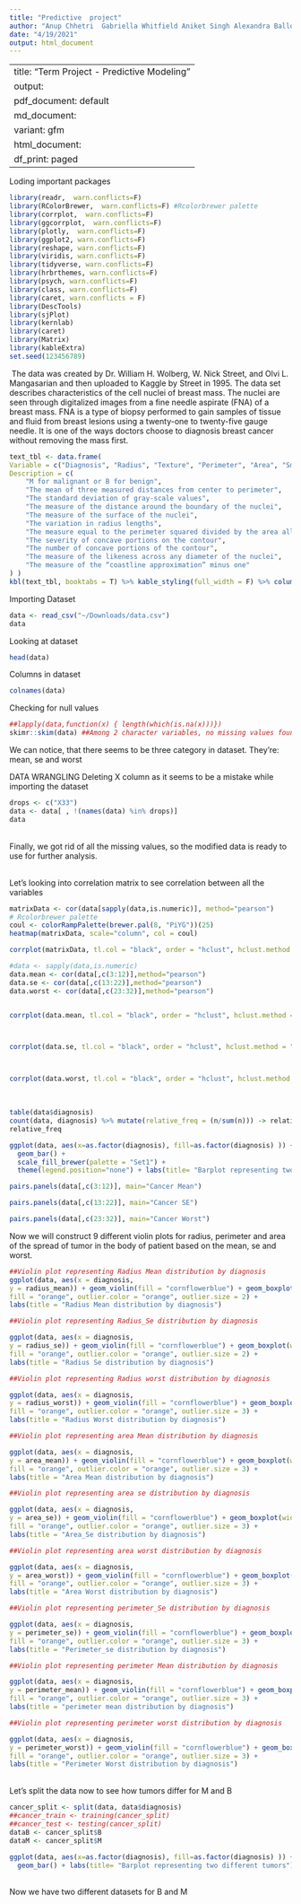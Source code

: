 ```yaml
---
title: "Predictive  project"
author: "Anup Chhetri  Gabriella Whitfield Aniket Singh Alexandra Ballow"
date: "4/19/2021"
output: html_document
---
```

---
title: "Term Project - Predictive Modeling"
output:
  pdf_document: default
  md_document:
    variant: gfm
  html_document:
    df_print: paged
---
Loding important packages 
```r
library(readr,  warn.conflicts=F)
library(RColorBrewer,  warn.conflicts=F) #Rcolorbrewer palette
library(corrplot,  warn.conflicts=F)
library(ggcorrplot,  warn.conflicts=F)
library(plotly,  warn.conflicts=F)
library(ggplot2, warn.conflicts=F)
library(reshape, warn.conflicts=F)
library(viridis, warn.conflicts=F)
library(tidyverse, warn.conflicts=F)
library(hrbrthemes, warn.conflicts=F)
library(psych, warn.conflicts=F)
library(class, warn.conflicts=F)
library(caret, warn.conflicts = F)
library(DescTools)
library(sjPlot)
library(kernlab)
library(caret)
library(Matrix)
library(kableExtra)
set.seed(123456789)
```

\ The data was created by Dr. William H. Wolberg, W. Nick Street, and Olvi L. Mangasarian and then uploaded to Kaggle by Street in 1995. The data set describes characteristics of the cell nuclei of breast mass. The nuclei are seen through digitalized images from a fine needle aspirate (FNA) of a breast mass. FNA is a type of biopsy performed to gain samples of tissue and fluid from breast lesions using a twenty-one to twenty-five gauge needle. It is one of the ways doctors choose to diagnosis breast cancer without removing the mass first.

```r
text_tbl <- data.frame(
Variable = c("Diagnosis", "Radius", "Texture", "Perimeter", "Area", "Smoothness", "Compactness", "Concavity", "Concave Points", "Symmetry", "Fractural Dimension"), 
Description = c(
    "M for malignant or B for benign",
    "The mean of three measured distances from center to perimeter",
    "The standard deviation of gray-scale values",
    "The measure of the distance around the boundary of the nuclei",
    "The measure of the surface of the nuclei",
    "The variation in radius lengths",
    "The measure equal to the perimeter squared divided by the area all minus one",
    "The severity of concave portions on the contour",
    "The number of concave portions of the contour",
    "The measure of the likeness across any diameter of the nuclei",
    "The measure of the “coastline approximation” minus one"
) )
kbl(text_tbl, booktabs = T) %>% kable_styling(full_width = F) %>% column_spec(1, bold = T) %>% column_spec(2, width = "30em")
```

Importing Dataset
```r
data <- read_csv("~/Downloads/data.csv")
data

```

Looking at dataset
```r
head(data)
```

Columns in dataset
```r
colnames(data)
```

Checking for null values
```r
##lapply(data,function(x) { length(which(is.na(x)))})
skimr::skim(data) ##Among 2 character variables, no missing values found for diagnosis variable, found 569 missing values found for X33 character variable and  found 31 numeric variable
```

We can notice, that there seems to be three category in dataset. They're: 
mean, se and worst

DATA WRANGLING 
Deleting X column as it seems to be a mistake while importing the dataset 
```r
drops <- c("X33")
data <- data[ , !(names(data) %in% drops)]
data
```


\
Finally, we got rid of all the missing values, so the modified data is ready to use for further analysis. 
\

\
Let's looking into correlation matrix to see correlation  between all the variables
\
```r
matrixData <- cor(data[sapply(data,is.numeric)], method="pearson")
# Rcolorbrewer palette
coul <- colorRampPalette(brewer.pal(8, "PiYG"))(25)
heatmap(matrixData, scale="column", col = coul)

```

```r
corrplot(matrixData, tl.col = "black", order = "hclust", hclust.method = "average", addrect = 4, tl.cex = 0.7)
```

```r
#data <- sapply(data,is.numeric)
data.mean <- cor(data[,c(3:12)],method="pearson")
data.se <- cor(data[,c(13:22)],method="pearson")
data.worst <- cor(data[,c(23:32)],method="pearson")


corrplot(data.mean, tl.col = "black", order = "hclust", hclust.method = "average", addrect = 4, tl.cex = 0.7)



corrplot(data.se, tl.col = "black", order = "hclust", hclust.method = "average", addrect = 4, tl.cex = 0.7)



corrplot(data.worst, tl.col = "black", order = "hclust", hclust.method = "average", addrect = 4, tl.cex = 0.7)
```


\
```r
table(data$diagnosis)
count(data, diagnosis) %>% mutate(relative_freq = (n/sum(n))) -> relative_freq
relative_freq

```

```r
ggplot(data, aes(x=as.factor(diagnosis), fill=as.factor(diagnosis) )) + 
  geom_bar() +
  scale_fill_brewer(palette = "Set1") +
  theme(legend.position="none") + labs(title= "Barplot representing two different tumors")
```


```r
pairs.panels(data[,c(3:12)], main="Cancer Mean")
```

```r
pairs.panels(data[,c(13:22)], main="Cancer SE")
```

```r
pairs.panels(data[,c(23:32)], main="Cancer Worst")
```

Now we will construct 9 different violin plots for radius, perimeter and area of the spread of tumor in the body of patient based on the mean, se and worst.
```r
##Violin plot representing Radius Mean distribution by diagnosis
ggplot(data, aes(x = diagnosis,
y = radius_mean)) + geom_violin(fill = "cornflowerblue") + geom_boxplot(width = .01,
fill = "orange", outlier.color = "orange", outlier.size = 2) +
labs(title = "Radius Mean distribution by diagnosis")
```

```r
##Violin plot representing Radius_Se distribution by diagnosis

ggplot(data, aes(x = diagnosis,
y = radius_se)) + geom_violin(fill = "cornflowerblue") + geom_boxplot(width = .01,
fill = "orange", outlier.color = "orange", outlier.size = 2) +
labs(title = "Radius Se distribution by diagnosis")
```

```r
##Violin plot representing Radius worst distribution by diagnosis

ggplot(data, aes(x = diagnosis,
y = radius_worst)) + geom_violin(fill = "cornflowerblue") + geom_boxplot(width = .01,
fill = "orange", outlier.color = "orange", outlier.size = 3) +
labs(title = "Radius Worst distribution by diagnosis")
```

```r
##Violin plot representing area Mean distribution by diagnosis

ggplot(data, aes(x = diagnosis,
y = area_mean)) + geom_violin(fill = "cornflowerblue") + geom_boxplot(width = .01,
fill = "orange", outlier.color = "orange", outlier.size = 3) +
labs(title = "Area Mean distribution by diagnosis")
```

```r
##Violin plot representing area se distribution by diagnosis

ggplot(data, aes(x = diagnosis,
y = area_se)) + geom_violin(fill = "cornflowerblue") + geom_boxplot(width = .01,
fill = "orange", outlier.color = "orange", outlier.size = 3) +
labs(title = "Area_Se distribution by diagnosis")
```

```r
##Violin plot representing area worst distribution by diagnosis

ggplot(data, aes(x = diagnosis,
y = area_worst)) + geom_violin(fill = "cornflowerblue") + geom_boxplot(width = .01,
fill = "orange", outlier.color = "orange", outlier.size = 3) +
labs(title = "Area Worst distribution by diagnosis")
```

```r
##Violin plot representing perimeter_Se distribution by diagnosis

ggplot(data, aes(x = diagnosis,
y = perimeter_se)) + geom_violin(fill = "cornflowerblue") + geom_boxplot(width = .01,
fill = "orange", outlier.color = "orange", outlier.size = 3) +
labs(title = "Perimeter_se distribution by diagnosis")
```

```r
##Violin plot representing perimeter Mean distribution by diagnosis

ggplot(data, aes(x = diagnosis,
y = perimeter_mean)) + geom_violin(fill = "cornflowerblue") + geom_boxplot(width = .01,
fill = "orange", outlier.color = "orange", outlier.size = 3) +
labs(title = "perimeter mean distribution by diagnosis")
```


```r
##Violin plot representing perimeter worst distribution by diagnosis

ggplot(data, aes(x = diagnosis,
y = perimeter_worst)) + geom_violin(fill = "cornflowerblue") + geom_boxplot(width = .01,
fill = "orange", outlier.color = "orange", outlier.size = 3) +
labs(title = "Perimeter Worst distribution by diagnosis")
```

\
Let's split the data now to see how tumors differ for M and B
\
```r
cancer_split <- split(data, data$diagnosis)
##cancer_train <- training(cancer_split)
##cancer_test <- testing(cancer_split)
dataB <- cancer_split$B
dataM <- cancer_split$M
```
```r
ggplot(data, aes(x=as.factor(diagnosis), fill=as.factor(diagnosis) )) + 
  geom_bar() + labs(title= "Barplot representing two different tumors")
```
\
Now we have two different datasets for B and M
\




